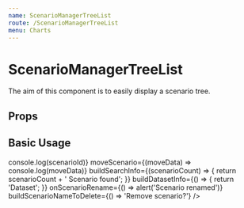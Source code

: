 ```yaml
---
name: ScenarioManagerTreeList
route: /ScenarioManagerTreeList
menu: Charts
---
```



# ScenarioManagerTreeList

The aim of this component is to easily display a scenario tree.

## Props

<Props of={ScenarioManagerTreeList} />

## Basic Usage

<Playground>
  <div style={{ height: '500px' }}>
    <ScenarioManagerTreeList
      datasets={[
        {
          id: 'D-000001',
          name: 'A wonderful dataset name',
          tags: ['dataset'],
        },
        {
          id: 'D-000002',
          name: 'Second wonderful dataset name',
          tags: ['dataset'],
        },
      ]}
      scenarios={[
        {
          id: 'S-00001',
          name: 'Value 1',
          parentId: null,
          ownerId: '123456',
          creationDate: '2021-09-22T15:53:22.622797996Z',
          datasetList: ['D-000001'],
          ownerName: 'Bob Bobinson',
          state: 'Running',
        },
        {
          id: 'S-00002',
          name: 'Value 2',
          parentId: 'S-00001',
          ownerId: '000000',
          creationDate: '2021-09-22T16:53:22.622797996Z',
          datasetList: ['D-000001'],
          ownerName: 'Bob Bobinson',
          state: 'Created',
        },
        {
          id: 'S-00003',
          name: 'Value 3',
          parentId: null,
          ownerId: '000000',
          creationDate: '2021-09-22T17:53:22.622797996Z',
          datasetList: ['D-000001'],
          ownerName: 'Bob Bobinson',
          state: 'Failed',
        },
      ]}
      currentScenarioId={'S-00001'}
      userId={'123456'}
      deleteScenario={(scenarioId) => console.log(scenarioId)}
      moveScenario={(moveData) => console.log(moveData)}
      buildSearchInfo={(scenarioCount) => {
        return scenarioCount + ' Scenario found';
      }}
      buildDatasetInfo={() => {
        return 'Dataset';
      }}
      onScenarioRename={() => alert('Scenario renamed')}
      buildScenarioNameToDelete={() => 'Remove scenario?'}
    />
  </div>
</Playground>

